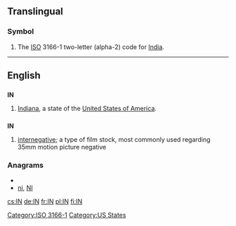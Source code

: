 {{also|Appendix:Variations of "in"}}
==Translingual==
===Symbol===
{{infl|mul|symbol}}
# The [[ISO]] 3166-1 two-letter (alpha-2) code for [[India]].

[[Category:ISO 3166-1]]
----

==English==

==={{abbreviation}}===
'''IN'''

# [[Indiana]], a state of the [[United States of America]].

==={{initialism}}===
'''IN'''

# [[internegative]]; a type of film stock, most commonly used regarding 35mm motion picture negative

===Anagrams===
* {{alphagram|in}}
* [[ni#English|ni]], [[NI#English|NI]]


[[Category:US States]]

[[cs:IN]]
[[de:IN]]
[[fr:IN]]
[[pl:IN]]
[[fi:IN]]